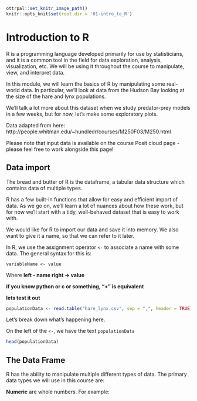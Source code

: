 ```r
ottrpal::set_knitr_image_path()
knitr::opts_knit$set(root.dir = '01-intro_to_R')
```

# Introduction to R 

R is a programming language developed primarily for use by statisticians, and it is a common tool in the field for data exploration, analysis, visualization, etc. We will be using it throughout the course to manipulate, view, and interpret data. 

In this module, we will learn the basics of R by manipulating some real-world data. In particular, we'll look at data from the Hudson Bay looking at the size of the hare and lynx populations. 

We'll talk a lot more about this dataset when we study predator-prey models in a few weeks, but for now, let's make some exploratory plots. 

Data adapted from here: http://people.whitman.edu/~hundledr/courses/M250F03/M250.html

Please note that input data is available on the course Posit cloud page - please feel free to work alongside this page! 

## Data import 

The bread and butter of R is the dataframe, a tabular data structure which contains data of multiple types. 

R has a few built-in functions that allow for easy and efficient import of data. As we go on, we'll learn a lot of nuances about how these work, but for now we'll start with a tidy, well-behaved dataset that is easy to work with.

We would like for R to import our data and save it into memory. We also want to give it a name, so that we can refer to it later. 

In R, we use the assignment operator `<-` to associate a name with some data. The general syntax for this is: 

`variableName <- value`

Where **left - name right -> value**

**if you know python or c or something, "+" is equivalent**

**lets test it out**

```r
populationData <- read.table("hare_lynx.csv", sep = ",", header = TRUE)
```

Let's break down what's happening here.

On the left of the `<-`, we have the text `populationData` 



```r
head(populationData)
```

## The Data Frame

R has the ability to manipulate multiple different types of data. The primary data types we will use in this course are: 

**Numeric** are whole numbers. For example:

